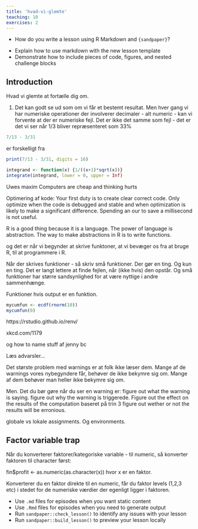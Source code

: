 ```yaml
---
title: 'hvad-vi-glemte'
teaching: 10
exercises: 2
---
```


:::::::::::::::::::::::::::::::::::::: questions 

- How do you write a lesson using R Markdown and `{sandpaper}`?

::::::::::::::::::::::::::::::::::::::::::::::::

::::::::::::::::::::::::::::::::::::: objectives

- Explain how to use markdown with the new lesson template
- Demonstrate how to include pieces of code, figures, and nested challenge blocks

::::::::::::::::::::::::::::::::::::::::::::::::

## Introduction

Hvad vi glemte at fortælle dig om.

1. Det kan godt se ud som om vi får et bestemt resultat. Men hver gang
vi har numeriske operationer der involverer decimaler - alt numeric - kan vi
forvente at der er numeriske fejl. Det er ikke det samme som fejl - det er 
det vi ser når 1/3 bliver repræsenteret som 33%

```r
7/13 - 3/31
```

er forskelligt fra 
```r
print(7/13 - 3/31, digits = 16)
```


```r
integrand <- function(x) {1/((x+1)*sqrt(x))}
integrate(integrand, lower = 0, upper = Inf)

```


Uwes maxim
Computers are cheap and thinking hurts

Optimering af kode:
Your first duty is to create clear correct code.
Only optimize when the code is debugged and stable
and when optimization is likely to make a significant difference. Spending
an our to save a millisecond is not useful.

R is a good thing because it is a language.
The power of language is abstraction.
The way to make abstractions in R is to write functions.

og det er når vi begynder at skrive funktoner, at vi bevæger os fra
at bruge R, til at programmere i R.

Når der skrives funktioner - så skriv små funktioner. Der gør en ting. Og kun
en ting. Det er langt lettere at finde fejlen, når (ikke hvis) den opstår.
Og små funktioner har større sandsynlighed for at være nyttige i andre 
sammenhænge.

Funktioner hvis output er en funktion.

```r
mycumfun <- ecdf(rnorm(10))
mycumfun(0)
```


https://rstudio.github.io/renv/

xkcd.com/1179

og how to name stuff af jenny bc

Læs advarsler...

Det største problem med warnings er at folk ikke læser dem.
Mange af de warnings vores nybegyndere får, behøver de ikke bekymre sig om.
Mange af dem behøver man heller ikke bekymre sig om.

Men. Det du bør gøre når du ser en warning er:
figure out what the warning is saying.
figure out why the warning is triggerede.
Figure out the effect on the results of the computation
baseret på trin 3 figure out wether or not the results will be erronious.

globale vs lokale assignments. Og environments.

## Factor variable trap

Når du konverterer faktorer/kategoriske variable - til numeric, så konverter
faktoren til character først:

fin$profit <- as.numeric(as.character(x))
hvor x er en faktor.

Konverterer du en faktor direkte til en numeric, får du faktor levels (1,2,3 etc)
i stedet for de numeriske værdier der egenligt ligger i faktoren.


::::::::::::::::::::::::::::::::::::: keypoints 

- Use `.md` files for episodes when you want static content
- Use `.Rmd` files for episodes when you need to generate output
- Run `sandpaper::check_lesson()` to identify any issues with your lesson
- Run `sandpaper::build_lesson()` to preview your lesson locally

::::::::::::::::::::::::::::::::::::::::::::::::

